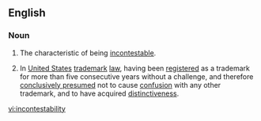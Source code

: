 ==English==
===Noun===
{{en-noun|incontestabilities}}
# The characteristic of being [[incontestable]].
# {{legal}} In [[United States]] [[trademark]] [[law]], having been [[registered]] as a trademark for more than five consecutive years without a challenge, and therefore [[conclusively presumed]] not to cause [[confusion]] with any other trademark, and to have acquired [[distinctiveness]].

[[vi:incontestability]]